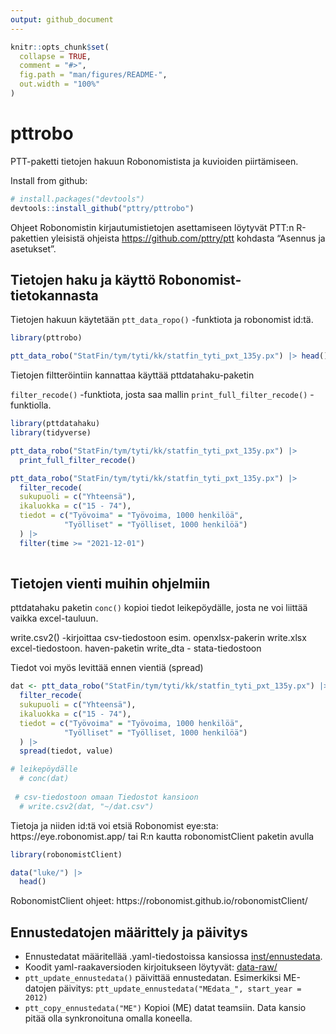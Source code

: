 ```yaml
---
output: github_document
---
```


<!-- README.md is generated from README.Rmd. Please edit that file -->

```r
knitr::opts_chunk$set(
  collapse = TRUE,
  comment = "#>",
  fig.path = "man/figures/README-",
  out.width = "100%"
)
```

# pttrobo

<!-- badges: start -->
<!-- badges: end -->

PTT-paketti tietojen hakuun Robonomistista ja kuvioiden piirtämiseen.


Install from github:

```r

# install.packages("devtools")
devtools::install_github("pttry/pttrobo")

```

Ohjeet Robonomistin kirjautumistietojen asettamiseen löytyvät PTT:n R-pakettien yleisistä ohjeista [https://github.com/pttry/ptt](https://github.com/pttry/ptt) kohdasta "Asennus ja asetukset".

## Tietojen haku ja käyttö Robonomist-tietokannasta

Tietojen hakuun käytetään `ptt_data_ropo()` -funktiota ja robonomist id:tä.

```r
library(pttrobo)

ptt_data_robo("StatFin/tym/tyti/kk/statfin_tyti_pxt_135y.px") |> head()

```

Tietojen filtteröintiin kannattaa käyttää pttdatahaku-paketin

`filter_recode()` -funktiota, josta saa mallin `print_full_filter_recode()` 
-funktiolla.

```r
library(pttdatahaku)
library(tidyverse)

ptt_data_robo("StatFin/tym/tyti/kk/statfin_tyti_pxt_135y.px") |> 
  print_full_filter_recode()

ptt_data_robo("StatFin/tym/tyti/kk/statfin_tyti_pxt_135y.px") |> 
  filter_recode(
  sukupuoli = c("Yhteensä"),
  ikaluokka = c("15 - 74"),
  tiedot = c("Työvoima" = "Työvoima, 1000 henkilöä", 
            "Työlliset" = "Työlliset, 1000 henkilöä")
  ) |> 
  filter(time >= "2021-12-01")
  

```

## Tietojen vienti muihin ohjelmiin

pttdatahaku paketin `conc()` kopioi tiedot leikepöydälle, josta ne voi liittää
vaikka excel-tauluun.

write.csv2() -kirjoittaa csv-tiedostoon
esim. openxlsx-pakerin write.xlsx excel-tiedostoon.
haven-paketin write_dta - stata-tiedostoon

Tiedot voi myös levittää ennen vientiä (spread)

```r

dat <- ptt_data_robo("StatFin/tym/tyti/kk/statfin_tyti_pxt_135y.px") |> 
  filter_recode(
  sukupuoli = c("Yhteensä"),
  ikaluokka = c("15 - 74"),
  tiedot = c("Työvoima" = "Työvoima, 1000 henkilöä", 
            "Työlliset" = "Työlliset, 1000 henkilöä")
  ) |>
  spread(tiedot, value)

# leikepöydälle
  # conc(dat)
  
 # csv-tiedostoon omaan Tiedostot kansioon
  # write.csv2(dat, "~/dat.csv")

```


Tietoja ja niiden id:tä voi etsiä Robonomist eye:sta: https://eye.robonomist.app/ 
tai R:n kautta robonomistClient paketin avulla

```r
library(robonomistClient)

data("luke/") |> 
  head()


```
RobonomistClient ohjeet: https://robonomist.github.io/robonomistClient/


## Ennustedatojen määrittely ja päivitys

- Ennustedatat määritellää .yaml-tiedostoissa kansiossa [inst/ennustedata](inst/ennustedata).
- Koodit yaml-raakaversioden kirjoitukseen löytyvät: [data-raw/](data-raw/)
- `ptt_update_ennustedata()` päivittää ennustedatan. Esimerkiksi ME-datojen päivitys:
  `ptt_update_ennustedata("MEdata_", start_year = 2012)`
- `ptt_copy_ennustedata("ME")` Kopioi (ME) datat teamsiin. Data kansio pitää olla 
  synkronoituna omalla koneella.
